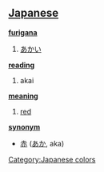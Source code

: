 == [[Japanese]] ==                                          
[[Category:Japanese colors]]

'''[[furigana]]'''
# [[あかい]]

'''[[reading]]'''
# akai

'''[[meaning]]'''
# [[red]]

'''[[synonym]]'''
* [[赤]] ([[あか]], aka)